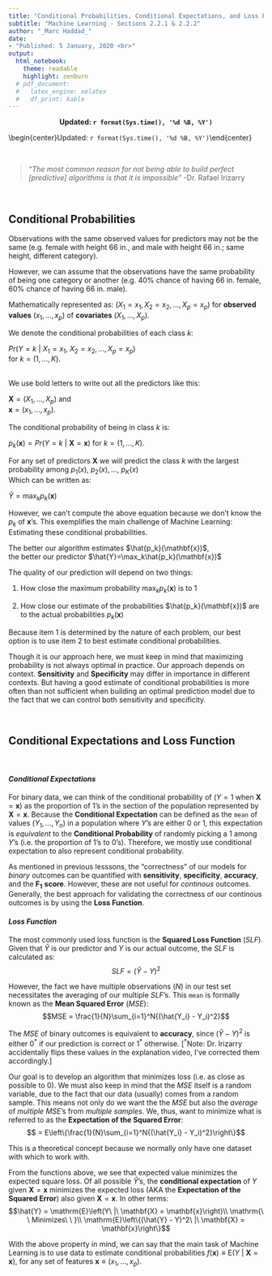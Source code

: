 ```yaml
---
title: "Conditional Probabilities, Conditional Expectations, and Loss Function"
subtitle: "Machine Learning - Sections 2.2.1 & 2.2.2"
author: "_Marc Haddad_"
date: 
- "Published: 5 January, 2020 <br>"
output: 
  html_notebook:
    theme: readable
    highlight: zenburn
  # pdf_document:
  #   latex_engine: xelatex
  #   df_print: kable
---
```

 <center><strong>Updated: `r format(Sys.time(), '%d %B, %Y')`</strong></center>
\begin{center}Updated: `r format(Sys.time(), '%d %B, %Y')`\end{center}

\

> *"The most common reason for not being able to build perfect [predictive] algorithms is that it is impossible"* -Dr. Rafael Irizarry



\

## Conditional Probabilities

Observations with the same observed values for predictors may not be the same (e.g. female with height 66 in., and male with height 66 in.; same height, different category).

However, we can assume that the observations have the same probability of being one category or another (e.g. 40% chance of having 66 in. female, 60% chance of having 66 in. male).



Mathematically represented as: $(X_1 = x_1, X_2 = x_2, ..., X_p = x_p)$ for **observed values** $(x_1,...,x_p)$ of **covariates** $(X_1,...,X_p)$.
\

We denote the conditional probabilities of each class $k$:

$Pr(Y = k\ |\ X_1 = x_1,\  X_2 = x_2,...,X_p = x_p)$  
for $k = (1,...,K)$.  
\

We use bold letters to write out all the predictors like this:

$\mathbf{X} = (X_1,...,X_p)$ and   
$\mathbf{x} = (x_1,...,x_p)$.
\

The conditional probability of being in class $k$ is:  

$p_k(\mathbf{x}) = Pr\left(Y = k\ |\ \mathbf{X}=\mathbf{x}\right)$
for $k = (1,...,K)$.
\

For any set of predictors $\mathbf{X}$ we will predict the class $k$ with the largest probability among $p_1(x),\  p_2(x),...,\ p_K(x)$  
Which can be written as:  

$\hat{Y}=\max_kp_k(\mathbf{x})$
\

However, we can't compute the above equation because we don't know the $p_k$ of $\mathbf{x}$'s. This exemplifies the main challenge of Machine Learning: Estimating these conditional probabilities.


The better our algorithm estimates $\hat{p_k}(\mathbf{x})$,  
the better our predictor $\hat{Y}=\max_k\hat{p_k}(\mathbf{x})$
\

The quality of our prediction will depend on two things:  


1. How close the maximum probability $\max_kp_k(\mathbf{x})$ is to $1$  

2. How close our estimate of the probabilities $\hat{p_k}(\mathbf{x})$ are to the actual probabilities $p_k(\mathbf{x})$

Because item 1 is determined by the nature of each problem, our best option is to use item 2 to best estimate conditional probabilities.
\

Though it is our approach here, we must keep in mind that maximizing probability is not always optimal in practice. Our approach depends on context. **Sensitivity** and **Specificity** may differ in importance in different contexts. But having a good estimate of conditional probabilities is more often than not sufficient when building an optimal prediction model due to the fact that we can control both sensitivity and specificity.
\

\

## Conditional Expectations and Loss Function
\

#### _Conditional Expectations_
For binary data, we can think of the conditional probability of $(Y = 1$ when $\mathbf{X} = \mathbf{x})$ as the proportion of $1$'s in the section of the population represented by $\mathbf{X} = \mathbf{x}$. Because the **Conditional Expectation** can be defined as the `mean` of values $(Y_1,...,Y_n)$ in a population where $Y$'s are either $0$ or $1$, this expectation is *equivalent* to the **Conditional Probability** of randomly picking a $1$ among $Y$'s (i.e. the proportion of $1$'s to $0$'s). Therefore, we mostly use conditional expectation to also represent conditional probability.

As mentioned in previous lesssons, the "correctness" of our models for *binary* outcomes can be quantified with **sensitivity**, **specificity**, **accuracy**, and the $\mathbf{F_1}$ **score**. However, these are not useful for *continous* outcomes. Generally, the best approach for validating the correctness of our continous outcomes is by using the **Loss Function**.


#### _Loss Function_
The most commonly used loss function is the **Squared Loss Function** $(SLF)$.  
Given that $\hat{Y}$ is our predictor and $Y$ is our actual outcome, the $SLF$ is calculated as:  $$SLF=(\hat{Y} - Y)^2$$

However, the fact we have multiple observations ($N$) in our test set necessitates the averaging of our multiple $SLF$'s. This `mean` is formally known as the **Mean Squared Error** ($MSE$):
$$MSE =  \frac{1}{N}\sum_{i=1}^N{(\hat{Y_i} - Y_i)^2}$$

The $MSE$ of binary outcomes is equivalent to **accuracy**, since $(\hat{Y} - Y)^2$ is either $0^*$ if our prediction is correct or $1^*$ otherwise. [$^*$Note: Dr. Irizarry accidentally flips these values in the explanation video, I've corrected them accordingly.]

Our goal is to develop an algorithm that minimizes loss (i.e. as close as possible to $0$). We must also keep in mind that the $MSE$ itself is a random variable, due to the fact that our data (usually) comes from a random sample. This means not only do we want the the $MSE$ but also the *average* of *multiple* $MSE$'s from *multiple samples*. We, thus, want to minimize what is referred to as the **Expectation of the Squared Error**:
$$ =  E\left\{\frac{1}{N}\sum_{i=1}^N{(\hat{Y_i} - Y_i)^2}\right\}$$

This is a theoretical concept because we normally only have one dataset with which to work with.
  
From the functions above, we see that expected value minimizes the expected square loss. Of all possible $\hat{Y}$'s, the **conditional expectation** of $Y$ given $\mathbf{X} = \mathbf{x}$ minimizes the expected loss (AKA the **Expectation of the Squared Error**) also given $\mathbf{X} = \mathbf{x}$. In other terms:
$$\hat{Y} = \mathrm{E}\left(Y\ |\ \mathbf{X} = \mathbf{x}\right)\\ 
\mathrm{\ \ Minimizes\ \ }\\
\mathrm{E}\left\{(\hat{Y} - Y)^2\ |\ \mathbf{X} = \mathbf{x}\right\}$$

With the above property in mind, we can say that the main task of Machine Learning is to use data to estimate conditional probabilities $f(\mathbf{x}) \equiv \mathrm{E}\left(Y\ |\ \mathbf{X} = \mathbf{x}\right)$, for any set of features $\mathbf{x} \equiv (x_1,...,x_p)$.
